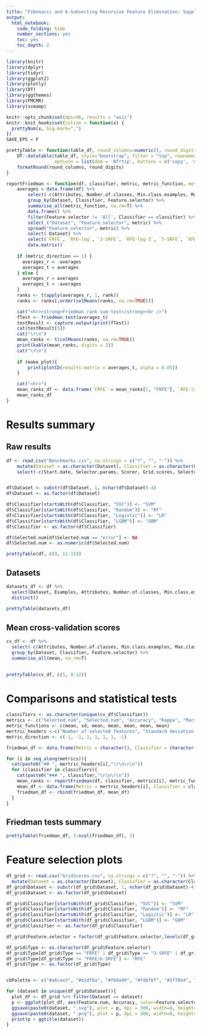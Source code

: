 ```yaml
---
title: "Fibonacci and k-Subsecting Recursive Feature Elimination: Supplement"
output: 
  html_notebook: 
    code_folding: hide
    number_sections: yes
    toc: yes
    toc_depth: 2
---
```


```r
library(knitr)
library(dplyr)
library(tidyr)
library(ggplot2)
library(plotly)
library(DT)
library(ggthemes)
library(PMCMR)
library(scmamp)

knitr::opts_chunk$set(dpi=96, results = "asis")
knitr::knit_hooks$set(inline = function(x) {
  prettyNum(x, big.mark=",")
})
SAVE_EPS = F
```

```r
prettyTable <- function(table_df, round_columns=numeric(), round_digits=3, make_plot=T) {
    DT::datatable(table_df, style="bootstrap", filter = "top", rownames = FALSE, extensions = "Buttons",
                  options = list(dom = 'Bfrtip', buttons = c('copy', 'csv', 'excel', 'pdf', 'print'))) %>%
    formatRound(round_columns, round_digits)
}

reportFriedman <- function(df, classifier, metric, metric_function, metric_direction=1, make_plot = T){
    averages = data.frame(df) %>%
        select(-c(Attributes, Number.of.classes, Min.class.examples, Max.class.examples)) %>%
        group_by(Dataset, Classifier, Feature.selector) %>%
        summarise_all(metric_function, na.rm=T) %>%
        data.frame() %>%
        filter(Feature.selector != 'All', Classifier == classifier) %>%
        select_("Dataset", "Feature.selector", metric) %>%
        spread("Feature.selector", metric) %>%
        select(-Dataset) %>%
        select(`FRFE`, `RFE-log`, `3-SRFE`, `RFE-log-3`, `5-SRFE`, `RFE-log-5`, `10-SRFE`, `RFE-log-10`) %>%
        data.matrix()
    
    if (metric_direction == 1) {
      averages_r = -averages
      averages_t = averages
    } else {
      averages_r = averages
      averages_t = -averages
    }
    ranks <- t(apply(averages_r, 1, rank))
    ranks <- ranks[,order(colMeans(ranks, na.rm=TRUE))]

    cat("<hr><strong>Friedman rank sum test</strong><br />")
    fTest <- friedman.test(averages_t)
    testResult <- capture.output(print(fTest))
    cat(testResult[5])
    cat("\r\n")
    mean_ranks <- t(colMeans(ranks, na.rm=TRUE))
    print(kable(mean_ranks, digits = 2))
    cat("\r\n")
    
    if (make_plot){
        print(plotCD(results.matrix = averages_t, alpha = 0.05))
    }

    cat("<hr>")
    mean_ranks_df <- data.frame(`FRFE` = mean_ranks[1, "FRFE"], `RFE-log` = mean_ranks[1, "RFE-log"], `3-SRFE` = mean_ranks[1, "3-SRFE"], `RFE-log-3` = mean_ranks[1, "RFE-log-3"], `5-SRFE` = mean_ranks[1, "5-SRFE"], `RFE-log-5` = mean_ranks[1, "RFE-log-5"], `10-SRFE` = mean_ranks[1, "10-SRFE"], `RFE-log-10` = mean_ranks[1, "RFE-log-10"], `p-value` = fTest$p.value)
    mean_ranks_df
}
```


# Results summary

## Raw results

```r
df <- read.csv("Benchmarks.csv", na.strings = c("?", "", "-")) %>%
    mutate(Dataset = as.character(Dataset), Classifier = as.character(Classifier), Selected.num = as.character(Selected.num)) %>%
    select(-c(Start.date, Selector.params, Scorer, Grid.scores, Selected.features))


df$Dataset <- substr(df$Dataset, 1, nchar(df$Dataset)-4)
df$Dataset <- as.factor(df$Dataset)

df$Classifier[startsWith(df$Classifier, "SVC")] <- "SVM"
df$Classifier[startsWith(df$Classifier, "Random")] <- "RF"
df$Classifier[startsWith(df$Classifier, "Logistic")] <- "LR"
df$Classifier[startsWith(df$Classifier, "LGBM")] <- "GBM"
df$Classifier <- as.factor(df$Classifier)

df$Selected.num[df$Selected.num == "error"] <- NA
df$Selected.num <- as.numeric(df$Selected.num)

prettyTable(df, c(9, 11:15))
```

## Datasets

```r
datasets_df <- df %>%
  select(Dataset, Examples, Attributes, Number.of.classes, Min.class.examples, Max.class.examples) %>%
  distinct()
  
prettyTable(datasets_df)
```

## Mean cross-validation scores

```r
cv_df <- df %>%
  select(-c(Attributes, Number.of.classes, Min.class.examples, Max.class.examples)) %>%
  group_by(Dataset, Classifier, Feature.selector) %>%
  summarise_all(mean, na_rm=T)
  

prettyTable(cv_df, c(5, 8:12))
```

# Comparisons and statistical tests {.tabset}

```r
classifiers <- as.character(unique(cv_df$Classifier))
metrics <- c("Selected.num", "Selected.num", "Accuracy", "Kappa", "Macro.recall", "G.mean", "Processing.time")
metric_functions <- c(mean, sd, mean, mean, mean, mean, mean)
mertric_headers <-c("Number of selected features", "Standard deviation of number of selected features", "Accuracy", "Kappa", "Macro recall", "G-mean", "Processing time")
metric_direction <- c(-1, -1, 1, 1, 1, 1, -1)

friedman_df <- data.frame(Metric = character(), Classifier = character(), `FRFE` = numeric(), `RFE-log` = numeric(), `3-SRFE` = numeric(), `RFE-log-3` = numeric(), `5-SRFE` = numeric(), `RFE-log-5` = numeric(), `10-SRFE` = numeric(), `RFE-log-10` = numeric(), `p-value` = numeric())

for (i in seq_along(metrics)){
  cat(paste0("## ", mertric_headers[i],"\r\n\r\n"))
  for (classifier in classifiers){
    cat(paste0("### ", classifier,"\r\n\r\n"))
    mean_ranks <- reportFriedman(df, classifier, metrics[i], metric_functions[i], metric_direction[i], make_plot = F)
    mean_df <- data.frame(Metric = mertric_headers[i], Classifier = classifier, `FRFE` = mean_ranks$FRFE, `RFE-log` = mean_ranks$RFE.log, `3-SRFE` = mean_ranks$X3.SRFE, `RFE-log-3` = mean_ranks$RFE.log.3, `5-SRFE` = mean_ranks$X5.SRFE, `RFE-log-5` = mean_ranks$RFE.log.5, `10-SRFE` = mean_ranks$X10.SRFE, `RFE-log-10` = mean_ranks$RFE.log.10, `p-value` = mean_ranks$p.value)
    friedman_df <- rbind(friedman_df, mean_df)
  }
}

```

## Friedman tests summary

```r
prettyTable(friedman_df, 3:ncol(friedman_df), 3)
```


# Feature selection plots

```r
df_grid <- read.csv("GridScores.csv", na.strings = c("?", "", "-")) %>% 
  mutate(Dataset = as.character(Dataset), Classifier = as.character(Classifier))
df_grid$Dataset <- substr(df_grid$Dataset, 1, nchar(df_grid$Dataset)-4)
df_grid$Dataset <- as.factor(df_grid$Dataset)

df_grid$Classifier[startsWith(df_grid$Classifier, "SVC")] <- "SVM"
df_grid$Classifier[startsWith(df_grid$Classifier, "Random")] <- "RF"
df_grid$Classifier[startsWith(df_grid$Classifier, "Logistic")] <- "LR"
df_grid$Classifier[startsWith(df_grid$Classifier, "LGBM")] <- "GBM"
df_grid$Classifier <- as.factor(df_grid$Classifier)

df_grid$Feature.selector = factor(df_grid$Feature.selector,levels(df_grid$Feature.selector)[c(4,2,3,1,5,7,8,6)])

df_grid$Type <- as.character(df_grid$Feature.selector)
df_grid$Type[df_grid$Type == "FRFE" | df_grid$Type == "3-SRFE" | df_grid$Type == "5-SRFE" | df_grid$Type == "10-SRFE"] <- "FRFE/k-SRFE"
df_grid$Type[df_grid$Type != "FRFE/k-SRFE"] <- "RFE"
df_grid$Type <- as.factor(df_grid$Type)


cbPalette <- c("#a6cee3", "#b2df8a", "#fb9a99", "#fdbf6f", "#1f78b4", "#33a02c", "#e31a1c", "#ff7f00")

for (dataset in unique(df_grid$Dataset)){
  plot_df <- df_grid %>% filter(Dataset == dataset)
  p <- ggplot(plot_df, aes(Feature.num, Accuracy, color=Feature.selector)) + geom_point(alpha=0.6) + facet_grid(Classifier~Type) + theme_bw() + scale_color_manual(values=cbPalette, name="Selector") + xlab("Number of features")
  ggsave(paste0(dataset, ".svg"), plot = p, dpi = 300, width=8, height=4, units = "in")
  ggsave(paste0(dataset, ".png"), plot = p, dpi = 300, width=8, height=4, units = "in")
  print(p + ggtitle(dataset))
}
```





